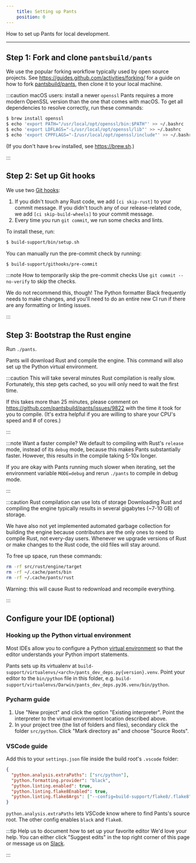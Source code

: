 ```yaml
---
    title: Setting up Pants
    position: 0
---
```


How to set up Pants for local development.

---

## Step 1: Fork and clone `pantsbuild/pants`

We use the popular forking workflow typically used by open source projects. See https://guides.github.com/activities/forking/ for a guide on how to fork [pantsbuild/pants](https://github.com/pantsbuild/pants), then clone it to your local machine.

:::caution macOS users: install a newer `openssl`
Pants requires a more modern OpenSSL version than the one that comes with macOS. To get all dependencies to resolve correctly, run these commands:

```bash
$ brew install openssl
$ echo 'export PATH="/usr/local/opt/openssl/bin:$PATH"' >> ~/.bashrc
$ echo 'export LDFLAGS="-L/usr/local/opt/openssl/lib"' >> ~/.bashrc
$ echo 'export CPPFLAGS="-I/usr/local/opt/openssl/include"' >> ~/.bashrc
```

(If you don't have `brew` installed, see https://brew.sh.)

:::

## Step 2: Set up Git hooks

We use two [Git hooks](https://git-scm.com/book/en/v2/Customizing-Git-Git-Hooks):

1. If you didn't touch any Rust code, we add `[ci skip-rust]` to your commit message. If you didn't touch any of our release-related code, we add `[ci skip-build-wheels]` to your commit message.
2. Every time you run `git commit`, we run some checks and lints.

To install these, run:

```bash
$ build-support/bin/setup.sh
```

You can manually run the pre-commit check by running:

```bash
$ build-support/githooks/pre-commit
```

:::note How to temporarily skip the pre-commit checks
Use `git commit --no-verify` to skip the checks.

We do not recommend this, though! The Python formatter Black frequently needs to make changes, and you'll need to do an entire new CI run if there are any formatting or linting issues.

:::

## Step 3: Bootstrap the Rust engine

Run `./pants`.

Pants will download Rust and compile the engine. This command will also set up the Python virtual environment.

:::caution This will take several minutes
Rust compilation is really slow. Fortunately, this step gets cached, so you will only need to wait the first time.

If this takes more than 25 minutes, please comment on https://github.com/pantsbuild/pants/issues/9822 with the time it took for you to compile. (It's extra helpful if you are willing to share your CPU's speed and # of cores.)

:::

:::note Want a faster compile?
We default to compiling with Rust's `release` mode, instead of its `debug` mode, because this makes Pants substantially faster. However, this results in the compile taking 5-10x longer.

If you are okay with Pants running much slower when iterating, set the environment variable `MODE=debug` and rerun `./pants` to compile in debug mode.

:::

:::caution Rust compilation can use lots of storage
Downloading Rust and compiling the engine typically results in several gigabytes (~7-10 GB) of storage.

We have also not yet implemented automated garbage collection for building the engine because contributors are the only ones to need to compile Rust, not every-day users. Whenever we upgrade versions of Rust or make changes to the Rust code, the old files will stay around.

To free up space, run these commands:

```bash
rm -rf src/rust/engine/target
rm -rf ~/.cache/pants/bin
rm -rf ~/.cache/pants/rust
```

Warning: this will cause Rust to redownload and recompile everything.

:::

## Configure your IDE (optional)

### Hooking up the Python virtual environment

Most IDEs allow you to configure a Python [virtual environment](https://docs.python.org/3/tutorial/venv.html) so that the editor understands your Python import statements.

Pants sets up its virtualenv at `build-support/virtualenvs/<arch>/pants_dev_deps.py{version}.venv`. Point your editor to the `bin/python` file in this folder, e.g. `build-support/virtualenvs/Darwin/pants_dev_deps.py36.venv/bin/python`.

### Pycharm guide

1. Use "New project" and click the option "Existing interpreter". Point the interpreter to the virtual environment location described above.
2. In your project tree (the list of folders and files), secondary click the folder `src/python`. Click "Mark directory as" and choose "Source Roots".

### VSCode guide

Add this to your `settings.json` file inside the build root's `.vscode` folder:

```json title="settings.json"
{
  "python.analysis.extraPaths": ["src/python"],
  "python.formatting.provider": "black",
  "python.linting.enabled": true,
  "python.linting.flake8Enabled": true,
  "python.linting.flake8Args": ["--config=build-support/flake8/.flake8"]
}
```

`python.analysis.extraPaths` lets VSCode know where to find Pants's source root. The other config enables `black` and `flake8`.

:::tip Help us to document how to set up your favorite editor
We'd love your help. You can either click "Suggest edits" in the top right corner of this page or message us on [Slack](/community/members).

:::
